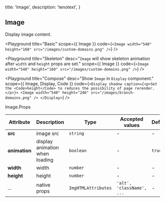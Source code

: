 
  title: 'Image',
  description: 'tenotext',
}

## Image

Display image content.

<Playground
  title="Basic"
  scope={{ Image }}
  code={`
<Image width="540" height="160" src="/images/custom-domains.png" />
`} />

<Playground
  title="Skeleton"
  desc="`Image` will show skeleton animation after `width` and `height` props are set."
  scope={{ Image }}
  code={`
<Image width="540" height="160" src="/images/custom-domains.png" />
`} />

<Playground
  title="Compose"
  desc="Show `Image` in `Display` component."
  scope={{ Image, Display, Code }}
  code={`
<Display shadow caption={<p>Set the <Code>height</Code> to reduces the possibility of page rerender.</p>}>
  <Image width="540" height="246" src="/images/branch-domains.png" />
</Display>
`} />

<Attributes>
<Attributes.Title>Image.Props</Attributes.Title>

| Attribute | Description | Type | Accepted values | Default
| ---------- | ---------- | ---- |  -------------- | ------ |
| **src** | image src | `string` | - | - |
| **animation** | display animation when loading  | `boolean` | - | `true` |
| **width** | width | `number` | - | - |
| **height** | height | `number` | - | - |
| ... | native props | `ImgHTMLAttributes` | `'alt', 'className', ...` | - |

</Attributes>

